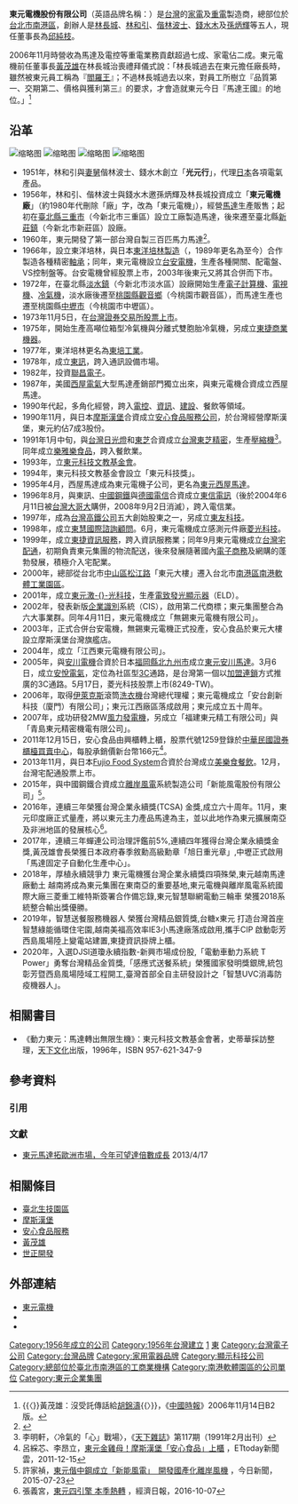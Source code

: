 {{Coord|25|03|27.5|N|121|36|49.5|E|region:ID_type:landmark|display=title}}
{{Infobox company
| name = 東元電機股份有限公司
| name_en = TECO Electric and Machinery Co., Ltd.
| logo = TECO Electric and Machinery logo.svg
| logo_size = 225px
| logo_caption = 2002年啟用的東元電機第二代商標
| image =[[File:Teco_Building_20131003.jpg|300px]]
| image_size = 250px
| image_caption = 臺北市中山區松江路與長春路口，東元大樓
| type = [[上市公司|上市公司]]
| trading_name = [https://www.teco.com.tw/ 東元電機]、[https://www.facebook.com/東元電機-TECO-458619957813719 TECO]
| other_name = 
| traded_as = {{twse|1504}}<br>（1973年11月5日上市）
| local_code_name = TW
| local_code = 11332202
| founder = [[林長城|林長城]]<br>[[林和引|林和引]]<br>[[偕林波士|偕林波士]]<br>[[錢水木|錢水木]]<br>[[孫炳輝|孫炳輝]]
| foundation = 1956年6月12日
| location = <li>公司註冊地址：<br />{{ROC-TW}} 10429<br />[[臺北市|臺北市]][[中山區_(臺北市)|中山區]]松江路156之2號（東元大樓）<li>公司營業地址：<br />{{ROC-TW}} 11501<br />[[臺北市|臺北市]][[南港區|南港區]]三重路19之9號5樓（[[南港軟體園區|南港軟體園區]]一期B棟）
| area_served = {{World}}
| key_people = [[董事長|董事長]]：[[邱純枝|邱純枝]]<br />[[總經理|總經理]]：[[連昭志|連昭志]]<br />東元集團會長：[[黃茂雄|黃茂雄]]
| num_employees = 全球超過25000人
| industry = 電機機械業
| products = 電器
| capital = [[新臺幣|新臺幣]]20,026,928,860元
| revenue = <!--[[File:green_up.png|File:green up.png]][[新台幣|新台幣]]元<br/>(2007年)-->
| subsid = [[菱光科技|菱光科技]]（{{twse|8249}}）<br/>[[東友科技|東友科技]]（{{otc|5438}}）<br/>[[東元科技文教基金會|東元科技文教基金會]]<br/>[[東訊|東訊]]（{{twse|2321}}）<br/>[[台灣宅配通|台灣宅配通]]（{{twse|2642}}）<br/>[[樂雅樂食品|樂雅樂食品]]<br/>[[安心食品服務|安心食品服務公司]]（{{otc|1259}}）<br/>[[東元捷德科技|東元捷德科技]]<br/>[[世正開發|世正開發]]
| homepage = [http://www.teco.com.tw/ www.teco.com.tw]
}}

'''東元電機股份有限公司'''（英語品牌名稱：{{lang|en|'''TECO'''}}）是[[台灣|台灣]]的[[家電|家電]]及[[電機廠|重電]]製造商，總部位於[[台北市|台北市]][[南港區|南港區]]，創辦人是[[林長城|林長城]]、[[林和引|林和引]]、[[偕林波士|偕林波士]]、[[錢水木|錢水木]]及[[孫炳輝|孫炳輝]]等五人，現任董事長為[[邱純枝|邱純枝]]。

2006年11月時營收為馬達及電控等重電業務貢獻超過七成、家電佔二成。東元電機前任董事長[[黃茂雄|黃茂雄]]在林長城治喪禮拜儀式說：「林長城過去在東元擔任廠長時，雖然被東元員工稱為『[[閻羅王|閻羅王]]』；不過林長城過去以來，對員工所樹立『品質第一、交期第二、價格與獲利第三』的要求，才會造就東元今日『馬達王國』的地位。」<ref>{{〈}}黃茂雄：沒受託傳話給[[胡錦濤|胡錦濤]]{{〉}}，《[[中國時報|中國時報]]》2006年11月14日B2版。</ref>

== 沿革 ==
[[File:2018永續獎邱純枝董事長接受陳建仁副總統頒獎.jpg|缩略图]]
[[File:經營團隊_專業經理人.jpg|缩略图]]
[[File:東元電機中壢馬達廠.jpg|缩略图]]
[[File:東元電機越南廠.jpg|缩略图]]
* 1951年，林和引與[[妻舅|妻舅]]偕林波士、錢水木創立「'''光元行'''」，代理[[日本|日本]]各項電氣產品。
* 1956年，林和引、偕林波士與錢水木邀孫炳輝及林長城投資成立「'''東元電機廠'''」（約1980年代刪除「廠」字，改為「東元電機」），經營[[馬達|馬達]]生產販售；起初在[[新北市|臺北縣]][[三重區|三重市]]（今新北市三重區）設立工廠製造馬達，後來遷至臺北縣[[新莊區|新莊鎮]]（今新北市新莊區）設廠。
* 1960年，東元開發了第一部台灣自製三百匹馬力馬達<ref>{{Cite web|title=TECO 東元電機 - TECO 東元電機 - 關於我們|url=https://www.teco.com.tw/about/|access-date=2022-05-01|work=TECO 東元電機|language=zh-TW}}</ref>。
* 1966年，設立東洋培林，與日本[[東洋培林製造|東洋培林製造]]（{{lang|ja|東洋ベアリング製造}}，1989年更名為{{link-ja|NTN株式會社|NTN}}至今）合作製造各種精密[[軸承|軸承]]；同年，東元電機設立[[台安電機|台安電機]]，生產各種開關、配電盤、VS控制盤等。台安電機曾經股票上市，2003年後東元又將其合併而下市。
* 1972年，在臺北縣[[淡水區|淡水鎮]]（今新北市淡水區）設廠開始生產[[電子計算機|電子計算機]]、[[電視機|電視機]]、[[冷氣機|冷氣機]]，淡水廠後遷至[[桃園市|桃園縣]][[觀音區|觀音鄉]]（今桃園市觀音區），而馬達生產也遷至桃園縣[[中壢區|中壢市]]（今桃園市中壢區）。
* 1973年11月5日，在[[台灣證券交易所|台灣證券交易所]][[股票上市|股票上市]]。
* 1975年，開始生產高噸位箱型冷氣機與分離式雙胞胎冷氣機，另成立[[東捷商業機器|東捷商業機器]]。
* 1977年，東洋培林更名為[[東培工業|東培工業]]。
* 1978年，成立[[東訊|東訊]]，跨入通訊設備市場。
* 1982年，投資[[聯昌電子|聯昌電子]]。
* 1987年，美國[[西屋電氣|西屋電氣]]大型馬達產銷部門獨立出來，與東元電機合資成立西屋馬達。
* 1990年代起，多角化經營，跨入[[電控|電控]]、[[資訊|資訊]]、[[建設|建設]]、餐飲等領域。
* 1990年11月，與日本[[摩斯漢堡|摩斯漢堡]]合資成立[[安心食品服務|安心食品服務公司]]，於台灣經營摩斯漢堡，東元約佔7成3股份。
* 1991年1月中旬，與[[台灣日光燈|台灣日光燈]]和[[東芝|東芝]]合資成立[[台灣東芝精密|台灣東芝精密]]，生產[[壓縮機|壓縮機]]<ref>李明軒，〈冷氣的「心」戰場〉，《[[天下雜誌|天下雜誌]]》第117期（1991年2月出刊）</ref>。同年成立[[樂雅樂食品|樂雅樂食品]]，跨入餐飲業。
* 1993年，立[[東元科技文教基金會|東元科技文教基金會]]。
* 1994年，東元科技文教基金會設立「東元科技獎」。
* 1995年4月，西屋馬達成為東元電機子公司，更名為[[東元西屋馬達|東元西屋馬達]]。
* 1996年8月，與東訊、[[中國鋼鐵|中國鋼鐵]]與[[德國電信|德國電信]]合資成立[[東信電訊|東信電訊]]（後於2004年6月11日被[[台灣大哥大|台灣大哥大]]購併，2008年9月2日消滅），跨入電信業。
* 1997年，成為[[台灣高鐵公司|台灣高鐵公司]]五大創始股東之一，另成立[[東友科技|東友科技]]。
* 1998年，成立[[東慧國際諮詢顧問|東慧國際諮詢顧問]]。6月，東元電機成立感測元件廠[[菱光科技|菱光科技]]。
* 1999年，成立[[東捷資訊服務|東捷資訊服務]]，跨入資訊服務業；同年9月東元電機成立[[台灣宅配通|台灣宅配通]]，初期負責東元集團的物流配送，後來發展隨著國內[[電子商務|電子商務]]及網購的蓬勃發展，積極介入宅配業。
* 2000年，總部從台北市[[中山區_(臺北市)|中山區]][[松江路|松江路]]「東元大樓」遷入台北市[[南港區|南港區]][[南港軟體工業園區|南港軟體工業園區]]。
* 2001年，成立[[東元激光科技|東元激-{}-光科技]]，生產[[電致發光顯示器|電致發光顯示器]]（ELD）。
* 2002年，發表新版[[企業識別|企業識別]]系統（CIS），啟用第二代商標；東元集團整合為六大事業群。同年4月11日，東元電機成立「無錫東元電機有限公司」。
* 2003年，正式合併台安電機，無錫東元電機正式投產，安心食品於東元大樓設立摩斯漢堡台灣旗艦店。
* 2004年，成立「江西東元電機有限公司」。
* 2005年，與[[安川電機|安川電機]]合資於日本[[福岡縣|福岡縣]][[北九州市|北九州市]]成立[[東元安川馬達|東元安川馬達]]。3月6日，成立[[安悅電氣|安悅電氣]]，定位為社區型[[3C_(商品代稱)|3C]]通路，是台灣第一個以[[加盟連鎖|加盟連鎖]]方式推廣的3C通路。5月17日，菱光科技股票上市(8249-TW)。
* 2006年，取得[[伊萊克斯|伊萊克斯]]滾筒[[洗衣機|洗衣機]]台灣總代理權；東元電機成立「安台創新科技（廈門）有限公司」；東元江西廠區落成啟用；東元成立五十周年。
* 2007年，成功研發2MW[[風力發電機|風力發電機]]，另成立「福建東元精工有限公司」與「青島東元精密機電有限公司」。
* 2011年12月15日，安心食品由興櫃轉上櫃，股票代號1259登錄於[[中華民國證券櫃檯買賣中心|中華民國證券櫃檯買賣中心]]，每股承銷價新台幣166元<ref>呂綵芯、李昂立，[http://www.ettoday.net/news/20111215/12878.htm 東元金雞母！摩斯漢堡「安心食品」上櫃] {{Wayback|url=http://www.ettoday.net/news/20111215/12878.htm |date=20200919233956 }}，ETtoday新聞雲，2011-12-15</ref>。
* 2013年11月，與日本[[Fujio_Food_System|Fujio Food System]]合資於台灣成立[[美樂食餐飲|美樂食餐飲]]。12月，台灣宅配通股票上市。
* 2015年，與中國鋼鐵合資成立[[離岸風電|離岸風電]]系統製造公司「新能風電股份有限公司」<ref>許家禎，[http://www.nownews.com/n/2015/07/23/1756808 東元偕中鋼成立「新能風電」　開發國產化離岸風機] {{Wayback|url=http://www.nownews.com/n/2015/07/23/1756808 |date=20170112193032 }}，今日新聞，2015-07-23</ref>。
* 2016年，連續三年榮獲台灣企業永續獎(TCSA) 金獎,成立六十周年。11月，東元印度廠正式量產，將以東元主力產品馬達為主，並以此地作為東元擴展南亞及非洲地區的發展核心<ref>張義宮，[http://udn.com/news/story/7252/2007780 東元四引擎 本季熱轉] {{Wayback|url=http://udn.com/news/story/7252/2007780 |date=20181204053823 }}，經濟日報，2016-10-07</ref>。
* 2017年，連續三年蟬連公司治理評鑑前5%,連續四年獲得台灣企業永續獎金獎,黃茂雄會長榮獲日本政府春季敘勳高級勳章「旭日重光章」,中壢正式啟用「馬達固定子自動化生產中心」。
* 2018年，厚植永續競爭力 東元電機獲台灣企業永續獎四項殊榮,東元越南馬達廠動土 越南將成為東元集團在東南亞的重要基地,東元電機與離岸風電系統國際大廠三菱重工維特斯簽署合作備忘錄,東元智慧聯網電動三輪車 榮獲2018系統整合輸出獎優勝。
* 2019年，智慧送餐服務機器人 榮獲台灣精品銀質獎,台糖x東元 打造台灣首座智慧綠能循環住宅園,越南美福高效率IE3小馬達廠落成啟用,攜手CIP 啟動彰芳西島風場陸上變電站建置,東捷資訊掛牌上櫃。
* 2020年，入選DJSI道瓊永續指數-新興市場成份股,「電動車動力系統 T Power」勇奪台灣精品金質獎,「感應式送餐系統」榮獲國家發明獎銀牌,統包彰芳暨西島風場陸域工程開工,臺灣首部全自主研發設計之「智慧UVC消毒防疫機器人」。

== 相關書目 ==
* 《動力東元：馬達轉出無限生機》：東元科技文教基金會著，史蒂華採訪整理，[[天下文化|天下文化]]出版，1996年，ISBN 957-621-347-9

== 參考資料 ==
=== 引用 ===
{{Reflist}}

=== 文獻 ===
* [http://www.moneydj.com/KMDJ/News/NewsViewer.aspx?a=3db77602-6282-493c-b2a0-cc9cd82075d5 東元馬達拓歐洲市場，今年可望達倍數成長] {{Wayback|url=http://www.moneydj.com/KMDJ/News/NewsViewer.aspx?a=3db77602-6282-493c-b2a0-cc9cd82075d5 |date=20190618044553 }} 2013/4/17

== 相關條目 ==
* [[臺北生技園區|臺北生技園區]]
* [[摩斯漢堡|摩斯漢堡]]
* [[安心食品服務|安心食品服務]]
* [[黃茂雄|黃茂雄]]
* [[世正開發|世正開發]]

== 外部連結 ==
{{commons category|TECO Electric and Machinery}}
* [http://www.teco.com.tw 東元電機] {{Wayback|url=http://www.teco.com.tw/ |date=20210126140215 }}
* {{facebook|東元電機-TECO-458619957813719}}
* {{youtube|channel=UC7FbWKEZ4EzI_RSD1h-fYgw/featured}}

{{Portal bar|台灣|電子學|信息技術|企業}}

{{DEFAULTSORT:TECO}}
[[Category:1956年成立的公司|Category:1956年成立的公司]]
[[Category:1956年台灣建立|Category:1956年台灣建立]]
[[Category:臺灣證券交易所上市公司|1]]
[[Category:臺灣家用電器製造商|東]]
[[Category:台灣電子公司|Category:台灣電子公司]]
[[Category:台灣品牌|Category:台灣品牌]]
[[Category:家用電器品牌|Category:家用電器品牌]]
[[Category:顯示科技公司|Category:顯示科技公司]]
[[Category:總部位於臺北市南港區的工商業機構|Category:總部位於臺北市南港區的工商業機構]]
[[Category:南港軟體園區的公司單位|Category:南港軟體園區的公司單位]]
[[Category:東元企業集團|Category:東元企業集團]]